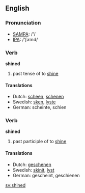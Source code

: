 ==English==
=== Pronunciation ===
*[[w:SAMPA|SAMPA]]: /'/
*[[w:IPA|IPA]]: /'ʃaɪnd/

=== Verb ===

'''shined'''

# past tense of to [[shine]]

==== Translations ====
*Dutch: [[scheen]], [[schenen]]
*Swedish: [[sken]], [[lyste]]
*German: scheinte, schien

=== Verb ===

'''shined'''

# past participle of to [[shine]]

==== Translations ====
*Dutch: [[geschenen]]
*Swedish: [[skinit]], [[lyst]]
*German: gescheint, geschienen
[[sv:shined]]
